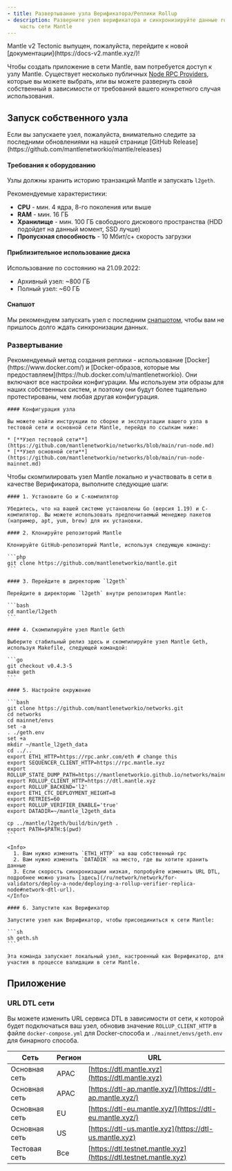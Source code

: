 ```yaml
---
- title: Развертывание узла Верификатора/Реплики Rollup
- description: Разверните узел верификатора и синхронизируйте данные rollup как
    часть сети Mantle
---
```


<Warning>
  Mantle v2 Tectonic выпущен, пожалуйста, перейдите к новой [документации](https://docs-v2.mantle.xyz/)!
</Warning>

Чтобы создать приложение в сети Mantle, вам потребуется доступ к узлу Mantle. Существует несколько публичных [Node RPC Providers](/network/network/for-devs/resources-and-tooling/node-rpc-providers), которые вы можете выбрать, или вы можете развернуть свой собственный в зависимости от требований вашего конкретного случая использования.

## Запуск собственного узла

<Warning>
  Если вы запускаете узел, пожалуйста, внимательно следите за последними обновлениями на нашей странице [GitHub Release](https://github.com/mantlenetworkio/mantle/releases)
</Warning>

#### **Требования к оборудованию**

Узлы должны хранить историю транзакций Mantle и запускать `l2geth`.

Рекомендуемые характеристики:

* **CPU** - мин. 4 ядра, 8-го поколения или выше
* **RAM** - мин. 16 ГБ
* **Хранилище** - мин. 100 ГБ свободного дискового пространства (HDD подойдет на данный момент, SSD лучше)
* **Пропускная способность** - 10 Мбит/с+ скорость загрузки

#### Приблизительное использование диска

Использование по состоянию на 21.09.2022:

* Архивный узел: \~800 ГБ
* Полный узел: \~60 ГБ

#### Снапшот

Мы рекомендуем запускать узел с последним [снапшотом](https://github.com/mantlenetworkio/networks/blob/main/run-node-mainnet.md#download-latest-snapshot-from-mantle), чтобы вам не пришлось долго ждать синхронизации данных.

### Развертывание

<Tabs>
  <Tab title="Запуск узла с помощью Docker">
    Рекомендуемый метод создания реплики - использование [Docker](https://www.docker.com/) и [Docker-образов, которые мы предоставляем](https://hub.docker.com/u/mantlenetworkio). Они включают все настройки конфигурации. Мы используем эти образы для наших собственных систем, и поэтому они будут более тщательно протестированы, чем любая другая конфигурация.

    #### Конфигурация узла

    Вы можете найти инструкции по сборке и эксплуатации вашего узла в тестовой сети и основной сети Mantle, перейдя по ссылкам ниже:

    * [**Узел тестовой сети**](https://github.com/mantlenetworkio/networks/blob/main/run-node.md)
    * [**Узел основной сети**](https://github.com/mantlenetworkio/networks/blob/main/run-node-mainnet.md)
  </Tab>

  <Tab title="Запуск узла из бинарного файла">
    Чтобы скомпилировать узел Mantle локально и участвовать в сети в качестве Верификатора, выполните следующие шаги:

    #### 1. Установите Go и C-компилятор

    Убедитесь, что на вашей системе установлены Go (версия 1.19) и C-компилятор. Вы можете использовать предпочитаемый менеджер пакетов (например, apt, yum, brew) для их установки.

    #### 2. Клонируйте репозиторий Mantle

    Клонируйте GitHub-репозиторий Mantle, используя следующую команду:

    ```php
    git clone https://github.com/mantlenetworkio/mantle.git
    ```

    #### 3. Перейдите в директорию `l2geth`

    Перейдите в директорию `l2geth` внутри репозитория Mantle:

    ```bash
    cd mantle/l2geth
    ```

    #### 4. Скомпилируйте узел Mantle Geth

    Выберите стабильный релиз здесь и скомпилируйте узел Mantle Geth, используя Makefile, следующей командой:

    ```go
    git checkout v0.4.3-5
    make geth
    ```

    #### 5. Настройте окружение

    ```bash
    git clone https://github.com/mantlenetworkio/networks.git
    cd networks
    cd mainnet/envs
    set -a
    . ./geth.env
    set +a 
    mkdir ~/mantle_l2geth_data
    cd ../..
    export ETH1_HTTP=https://rpc.ankr.com/eth # change this
    export SEQUENCER_CLIENT_HTTP=https://rpc.mantle.xyz
    export ROLLUP_STATE_DUMP_PATH=https://mantlenetworkio.github.io/networks/mainnet/genesis.json
    export ROLLUP_CLIENT_HTTP=https://dtl.mantle.xyz
    export ROLLUP_BACKEND='l2'
    export ETH1_CTC_DEPLOYMENT_HEIGHT=8
    export RETRIES=60
    export ROLLUP_VERIFIER_ENABLE='true'
    export DATADIR=~/mantle_l2geth_data

    cp ../mantle/l2geth/build/bin/geth .
    export PATH=$PATH:$(pwd)
    ```

    <Info>
      1. Вам нужно изменить `ETH1_HTTP` на ваш собственный rpc
      2. Вам нужно изменить `DATADIR` на место, где вы хотите хранить данные
      3. Если скорость синхронизации низкая, попробуйте изменить URL DTL, подробнее можно узнать [здесь](/ru/network/network/for-validators/deploy-a-node/deploying-a-rollup-verifier-replica-node#network-dtl-url).
    </Info>

    #### 6. Запустите как Верификатор

    Запустите узел как Верификатор, чтобы присоединиться к сети Mantle:

    ```sh
    sh geth.sh
    ```

    Эта команда запускает локальный узел, настроенный как Верификатор, для участия в процессе валидации в сети Mantle.
  </Tab>
</Tabs>

## Приложение

### URL DTL сети

Вы можете изменить URL сервиса DTL в зависимости от сети, к которой будет подключаться ваш узел, обновив значение `ROLLUP_CLIENT_HTTP` в файле `docker-compose.yml` для Docker-способа и `./mainnet/envs/geth.env` для бинарного способа.

| Сеть          | Регион | URL                                                              |
| ------------- | ------ | ---------------------------------------------------------------- |
| Основная сеть | APAC   | [https://dtl.mantle.xyz](https://dtl.mantle.xyz)                 |
| Основная сеть | APAC   | [https://dtl-ap.mantle.xyz/](https://dtl-ap.mantle.xyz/)         |
| Основная сеть | EU     | [https://dtl-eu.mantle.xyz/](https://dtl-eu.mantle.xyz/)         |
| Основная сеть | US     | [https://dtl-us.mantle.xyz](https://dtl-us.mantle.xyz)           |
| Тестовая сеть | Все    | [https://dtl.testnet.mantle.xyz](https://dtl.testnet.mantle.xyz) |
